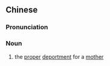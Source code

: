 {{also|母仪}}
==Chinese==
{{zh-forms|s=母仪}}

===Pronunciation===
{{zh-pron
|m=mǔyí
|cat=n
}}

===Noun===
{{zh-noun}}

# {{lb|zh|archaic}} the [[proper]] [[deportment]] for a [[mother]]